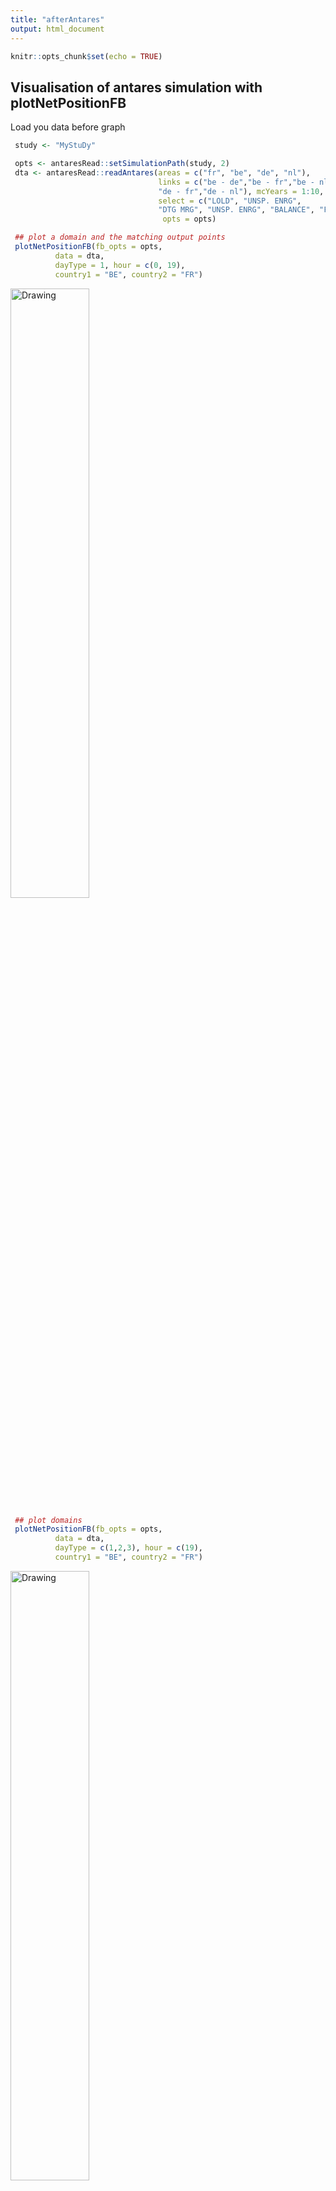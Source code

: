 ```yaml
---
title: "afterAntares"
output: html_document
---
```


```r
knitr::opts_chunk$set(echo = TRUE)
```

## Visualisation of antares simulation with plotNetPositionFB

Load you data before graph

```r
 study <- "MyStuDy"

 opts <- antaresRead::setSimulationPath(study, 2)
 dta <- antaresRead::readAntares(areas = c("fr", "be", "de", "nl"),
                                 links = c("be - de","be - fr","be - nl",
                                 "de - fr","de - nl"), mcYears = 1:10,
                                 select = c("LOLD", "UNSP. ENRG",
                                 "DTG MRG", "UNSP. ENRG", "BALANCE", "FLOW LIN."),
                                  opts = opts)
```
 
```r

 ## plot a domain and the matching output points
 plotNetPositionFB(fb_opts = opts,
          data = dta,
          dayType = 1, hour = c(0, 19),
          country1 = "BE", country2 = "FR")
```

<img src="GraphAfterAntaresSim.png" alt="Drawing" style="width: 50%; height: 50%">


```r
 ## plot domains
 plotNetPositionFB(fb_opts = opts,
          data = dta,
          dayType = c(1,2,3), hour = c(19),
          country1 = "BE", country2 = "FR")
```

<img src="GraphAfterAntaresSim2.png" alt="Drawing" style="width: 50%; height: 50%">


#####When you select somes raws, you must select all areas for a given timestep
```r
 ##An exemple of authorized filter :
 idC <- c(antaresRead::getIdCols(dta$areas))
 idC <- idC[idC!="area"]
 LOLD <- dta$areas[,lapply(.SD, sum), by = idC, .SDcols = "LOLD"]
 LOLD <- LOLD[LOLD!=0]
 LOLD[,LOLD := NULL]
 #Here merge is used for filter data
 dta$areas <- merge(dta$areas, LOLD, by =  idC)
 ##End filter

```


#####Use dayType = "all" and filteringEmptyDomains = TRUE
```r
 ## plot domains
 plotNetPositionFB(fb_opts = opts,
          data = dta,
          dayType = "all", hour = c(19),
          country1 = "BE", country2 = "FR", filteringEmptyDomains = TRUE)
```
<img src="GraphAfterAntaresSim3.png" alt="Drawing" style="width: 50%; height: 50%">



#adqPatch
```r

 study <- "MyStuDy"
 opts <- antaresRead::setSimulationPath(study, 2)
 dta <- adqPatch()
```

You can use strategic_reserve_de and strategic_reserve_be to add strategic margin. 


#####Visualisation of adqPatch points
```r

 ## plot a domain and the matching output points
 plotNetPositionFB(fb_opts = opts,
          data = dta,
          dayType = 1, hour = c(0, 19),
          country1 = "BE", country2 = "FR")
```

<img src="GraphAfterAntaresSim4.png" alt="Drawing" style="width: 50%; height: 50%">


#####Visualisation of adqPatch points only on timesteps concerned by adqPatch, points are values before adqPatch and triangle are values after adqPatch.
```r
 ##An exemple of authorized filter :
 idC <- c(antaresRead::getIdCols(dta$areas))
 idC <- idC[idC!="area"]
 LOLD <- dta$areas[,lapply(.SD, sum), by = idC, .SDcols = "LOLD"]
 LOLD <- LOLD[LOLD!=0]
 LOLD[,LOLD := NULL]
 #Here merge is used for filter data
 dta$areas <- merge(dta$areas, LOLD, by =  idC)
 ##End filter
 ## plot a domain and the matching output points
 plotNetPositionFB(fb_opts = opts,
          data = dta,
          dayType = c(5,6,7), hour = c(19),
          country1 = "BE", country2 = "FR")
```

<img src="GraphAfterAntaresSim5.png" alt="Drawing" style="width: 50%; height: 50%">



#runAppPosition

#####All arguments of plotNetPositionFB function are included in a shiny app
```r
runAppPosition(dta)
```
<img src="GraphAfterAntaresSim6.png" alt="Drawing" style="width: 50%; height: 50%">



#adqPatch in h5 file : adqH5
```r
##Opts defind on txt files
opts <- antaresRead::setSimulationPath("MyStuDy",2)

##Write h5 study
antaresRead::writeAntaresH5()

##Do a setSimulationPath on h5 file
opts <- antaresRead::setSimulationPath("MyNewStudy",1)

##Use for user folder, you cal also use setFlowbasedPath
fb_opts = antaresRead::setSimulationPath("MyOldStudy", 2)

##Compute adq on H5 file
adqH5(opts, fb_opts)

##Set alias for an easy read
setAlias("adqPatch", "Alias for adqPatch", c("LOLD_ADQPatch",
                                             "UNSP. ENRG_ADQPatch", "DTG MRG_ADQPatch",
                                             "UNSP. ENRG_ADQPatch", "BALANCE_ADQPatch",
                                             "FLOW LIN._ADQPatch",
                                             "areas", "links"))

##Read with alias
readAntares(select = "adqPatch", opts = opts, mcYears = 1)

##Plot/apps works like no-h5
```

#addNetPosition
```r
opts <- antaresRead::setSimulationPath("MyStuDy", 2)
data <- readAntares(area = "all", links = "all", mcYears = 1)

##Add net position for CWE
data <- addNetPosition(data, opts, ADQ = FALSE)

##Add net position for CWE+AT
data <- addNetPosition(data, opts, ADQ = FALSE,
 inAreas = c("be", "de", "fr", "nl", "at"), newName = "_CWEAt")
```


#addTypicalDayId
```r

 antaresRead::setSimulationPath("MyStuDy", 1)
 data <- readAntares(areas = "all", links = "all", clusters = "all" ,mcYears = 1:10)
 data <- addTypicalDayId(data)
```